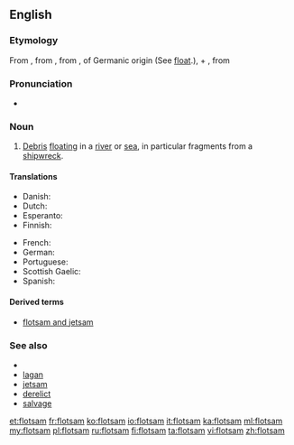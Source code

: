 ==English==

===Etymology===
From {{etyl|xno|en}} {{term|floteson|lang=fro}}, from {{etyl|fro|en}} {{term|flotaison|lang=fro||a floating}}, from {{term|floter||lang=fro|to float}}, of Germanic origin (See [[float]].), + {{term|-aison|lang=fro}}, from {{etyl|la|en}} {{term|-atio|lang=la}}

===Pronunciation===
* {{IPA|/ˈflɒtsəm/}}

===Noun===
{{en-noun|s|-}}

# [[debris|Debris]] [[float]]ing in a [[river]] or [[sea]], in particular fragments from a [[shipwreck]].

====Translations====
{{trans-top|flotsam}}
* Danish: {{t-|da|drivgods|n}}
* Dutch: {{t-|nl|drijfhout|n}}
* Esperanto: {{t-|eo|flosaĵo}}
* Finnish: {{t-|fi|ajelehtiva hylkytavara}}
{{trans-mid}}
* French: {{t+|fr|épave|f}}
* German: {{t-|de|Treibgut|n}}
* Portuguese: {{t-|pt|destroços}}
* Scottish Gaelic: {{t-|gd|murrag|f}}
* Spanish: {{t+|es|pecio|m}}
{{trans-bottom}}

====Derived terms====
* [[flotsam and jetsam]]

===See also===
* {{pedia}}
* [[lagan]]
* [[jetsam]]
* [[derelict]]
* [[salvage]]

[[et:flotsam]]
[[fr:flotsam]]
[[ko:flotsam]]
[[io:flotsam]]
[[it:flotsam]]
[[ka:flotsam]]
[[ml:flotsam]]
[[my:flotsam]]
[[pl:flotsam]]
[[ru:flotsam]]
[[fi:flotsam]]
[[ta:flotsam]]
[[vi:flotsam]]
[[zh:flotsam]]